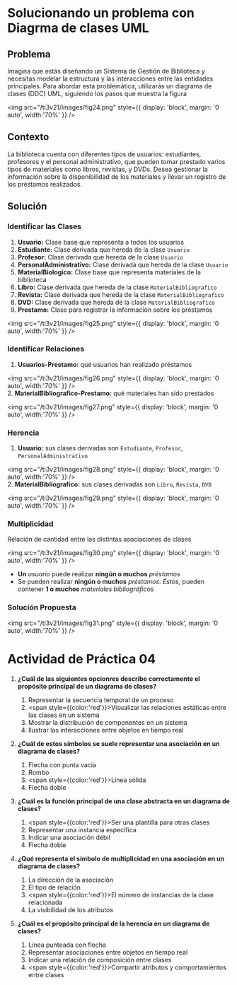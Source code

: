 # Solucionando un problema con Diagrma de clases UML

## Problema

Imagina que estás diseñando un Sistema de Gestión de Biblioteca y necesitas modelar la estructura y las interacciones entre las entidades principales. Para abordar esta problemática, utilizarás un diagrama de clases (DDC) UML, siguiendo los pasos que muestra la figura

<img 
    src="/ti3v21/images/fig24.png"
    style={{ display: 'block', margin: '0 auto', width:'70%' }} 
/>

## Contexto
La biblioteca cuenta con diferentes tipos de usuarios: estudiantes, profesores y el personal administrativo, que pueden tomar prestado varios tipos de materiales como libros, revistas, y DVDs. Desea gestionar la información sobre la disponibilidad de los materiales y llevar un registro de los préstamos realizados.


## Solución

### Identificar las Clases

1. **Usuario:** Clase base que representa a todos los usuarios
2. **Estudiante:** Clase derivada que hereda de la clase `Usuario`
3. **Profesor:** Clase derivada que hereda de la clase `Usuario`
4. **PersonalAdministrativo:** Clase derivada que hereda de la clase `Usuario`
5. **MaterialBiologico:** Clase base que representa materiales de la biblioteca
6. **Libro:** Clase derivada que hereda de la clase `MaterialBibliografico`
7. **Revista:** Clase derivada que hereda de la clase `MaterialBibliografico`
8. **DVD:** Clase derivada que hereda de la clase `MaterialBibliografico`
9. **Prestamo:** Clase para registrar la información sobre los préstamos

<img 
    src="/ti3v21/images/fig25.png"
    style={{ display: 'block', margin: '0 auto', width:'70%' }} 
/>

### Identificar Relaciones

1. **Usuarios-Prestamo:** qué usuarios han realizado préstamos

<img 
    src="/ti3v21/images/fig26.png"
    style={{ display: 'block', margin: '0 auto', width:'70%' }} 
/>
<br/>
2. **MaterialBibliografico-Prestamo:** qué materiales han sido prestados

<img 
    src="/ti3v21/images/fig27.png"
    style={{ display: 'block', margin: '0 auto', width:'70%' }} 
/>

### Herencia

1. **Usuario:** sus clases derivadas son `Estudiante`, `Profesor`, `PersonalAdministrativo`

<img 
    src="/ti3v21/images/fig28.png"
    style={{ display: 'block', margin: '0 auto', width:'70%' }} 
/>
<br/>
2. **MaterialBibliografico:** sus clases derivadas son `Libro`, `Revista`, `DVD`

<img 
    src="/ti3v21/images/fig29.png"
    style={{ display: 'block', margin: '0 auto', width:'70%' }} 
/>

### Multiplicidad
Relación de cantidad entre las distintas asociaciones de clases

<img 
    src="/ti3v21/images/fig30.png"
    style={{ display: 'block', margin: '0 auto', width:'70%' }} 
/>
<br/>
- **Un** *usuario* puede realizar **ningún o muchos** *préstamos*
- Se pueden realizar **ningún o muchos** *préstamos*. *Éstos*, pueden contener **1 o muchos** *materiales bibliográficos* 

### Solución Propuesta

<img 
    src="/ti3v21/images/fig31.png"
    style={{ display: 'block', margin: '0 auto', width:'70%' }} 
/>

# Actividad de Práctica 04

1. **¿Cuál de las siguientes opcionres describe correctamente el propósito principal de un diagrama de clases?**
	1. Representar la secuencia temporal de un proceso
	2. <span style={{color:'red'}}>Visualizar las relaciones estáticas entre las clases en un sistema</span>
	3. Mostrar la distribución de componentes en un sistema
	4. Ilustrar las interacciones entre objetos en tiempo real

2. **¿Cuál de estos símbolos se suele representar una asociación en un diagrama de clases?**
	1. Flecha con punta vacía
	2. Rombo
	3. <span style={{color:'red'}}>Línea sólida</span>
	4. Flecha doble

3. **¿Cuál es la función principal de una clase abstracta en un diagrama de clases?**
	1. <span style={{color:'red'}}>Ser una plantilla para otras clases</span>
	2. Representar una instancia específica
	3. Indicar una asociación débil
	4. Flecha doble

4. **¿Qué representa el símbolo de multiplicidad en una asociación en un diagrama de clases?**
	1. La dirección de la asociación
	2. El tipo de relación
	3. <span style={{color:'red'}}>El número de instancias de la clase relacionada</span>
	4. La visibilidad de los atributos

5. **¿Cuál es el propósito principal de la herencia en un diagrama de clases?**
	1. Línea punteada con flecha
	2. Representar asociaciones entre objetos en tiempo real
	3. Indicar una relación de composición entre clases
	4. <span style={{color:'red'}}>Compartir atributos y comportamientos entre clases</span>
